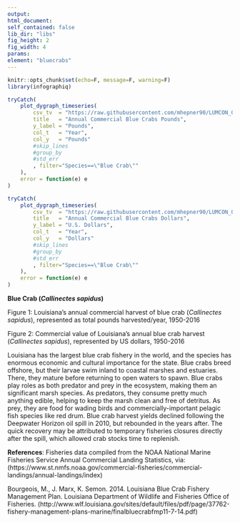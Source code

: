 ```yaml
---
output:
html_document:
self_contained: false
lib_dir: "libs"
fig_height: 2
fig_width: 4
params:
element: "bluecrabs"
---
```


```r
knitr::opts_chunk$set(echo=F, message=F, warning=F)
library(infographiq)
```

<base target="_parent">


```r
tryCatch(
    plot_dygraph_timeseries(
        csv_tv  = "https://raw.githubusercontent.com/mhepner90/LUMCON_ODOTCOMM18/master/prep/data/crabs_nmfs.csv",
        title   = "Annual Commercial Blue Crabs Pounds",
        y_label = "Pounds",
        col_t   = "Year",
        col_y   = "Pounds"
        #skip_lines
        #group_by  
        #std_err   
        , filter="Species==\"Blue Crab\""
    ),
    error = function(e) e
)
```


```r
tryCatch(
    plot_dygraph_timeseries(
        csv_tv  = "https://raw.githubusercontent.com/mhepner90/LUMCON_ODOTCOMM18/master/prep/data/crabs_nmfs.csv",
        title   = "Annual Commercial Blue Crabs Dollars",
        y_label = "U.S. Dollars",
        col_t   = "Year",
        col_y   = "Dollars"
        #skip_lines
        #group_by  
        #std_err   
        , filter="Species==\"Blue Crab\""
    ),
    error = function(e) e
)
```
**Blue Crab (*Callinectes sapidus*)**
 
Figure 1: Louisiana’s annual commercial harvest of blue crab (*Callinectes sapidus*), represented as total pounds harvested/year, 1950-2016
 
Figure 2: Commercial value of Louisiana’s annual blue crab harvest (*Callinectes sapidus*), represented by US dollars, 1950-2016
 
Louisiana has the largest blue crab fishery in the world, and the species has enormous economic and cultural importance for the state. Blue crabs breed offshore, but their larvae swim inland to coastal marshes and estuaries. There, they mature before returning to open waters to spawn. Blue crabs play roles as both predator and prey in the ecosystem, making them an significant marsh species. As predators, they consume pretty much anything edible, helping to keep the marsh clean and free of detritus. As prey, they are food for wading birds and commercially-important pelagic fish species like red drum. Blue crab harvest yields declined following the Deepwater Horizon oil spill in 2010, but rebounded in the years after. The quick recovery may be attributed to temporary fisheries closures directly after the spill, which allowed crab stocks time to replenish. 
 
**References**: Fisheries data compiled from the NOAA National Marine Fisheries Service Annual Commercial Landing Statistics, via:
(https://www.st.nmfs.noaa.gov/commercial-fisheries/commercial-landings/annual-landings/index)
 
Bourgeois, M., J. Marx, K. Semon. 2014. Louisiana Blue Crab Fishery Management Plan. Louisiana Department of Wildlife and Fisheries Office of Fisheries.
(http://www.wlf.louisiana.gov/sites/default/files/pdf/page/37762-fishery-management-plans-marine/finalbluecrabfmp11-7-14.pdf)
 
